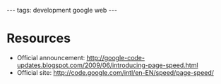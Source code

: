 ---
tags: development google web
---
= Resources =

* Official announcement: http://google-code-updates.blogspot.com/2009/06/introducing-page-speed.html
* Official site: http://code.google.com/intl/en-EN/speed/page-speed/
